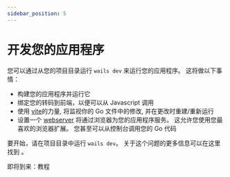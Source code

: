 ```yaml
---
sidebar_position: 5
---
```


# 开发您的应用程序

您可以通过从您的项目目录运行 `wails dev` 来运行您的应用程序。 这将做以下事情：

  - 构建您的应用程序并运行它
  - 绑定您的转码到前端，以便可以从 Javascript 调用
  - 使用 [vite](https://vitejs.dev/)的力量, 将监视你的 Go 文件中的修改, 并在更改时重建/重新运行
  - 设置一个 [webserver](http://localhost:34115) 将通过浏览器为您的应用程序服务。 这允许您使用您最喜欢的浏览器扩展。 您甚至可以从控制台调用您的 Go 代码

要开始，请在项目目录中运行 `wails dev`。 关于这个问题的更多信息可以在这里找到 [](../reference/cli.mdx#dev)。

即将到来：教程